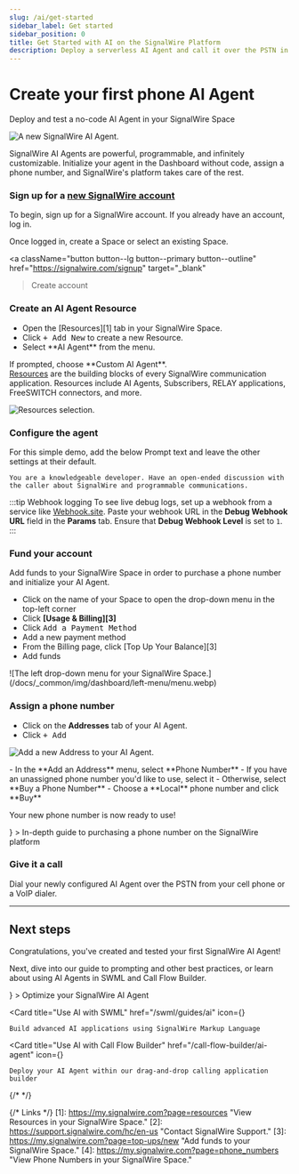 ```yaml
---
slug: /ai/get-started
sidebar_label: Get started
sidebar_position: 0
title: Get Started with AI on the SignalWire Platform
description: Deploy a serverless AI Agent and call it over the PSTN in under 5 minutes - for free
---
```



# Create your first phone AI Agent

<Subtitle>Deploy and test a no-code AI Agent in your SignalWire Space</Subtitle>

![A new SignalWire AI Agent.](/docs/_common/img/dashboard/resources/ai-agent/new-agent.webp)

SignalWire AI Agents are powerful, programmable, and infinitely customizable. 
Initialize your agent in the Dashboard without code, assign a phone number, and SignalWire's platform takes care of the rest.

<Steps>

### Sign up for a <a href="https://signalwire.com/signup" target="_blank">new SignalWire account</a>

To begin, sign up for a SignalWire account. If you already have an account, log in.

Once logged in, create a Space or select an existing Space.

<a 
  className="button button--lg button--primary button--outline"
  href="https://signalwire.com/signup"
  target="_blank"
>Create account</a>

### Create an AI Agent Resource

<div className="row">
  <div className="col col--6">
    <ul>
      <li>Open the [Resources][1] tab in your SignalWire Space.</li>
      <li>Click <kbd>+ Add New</kbd> to create a new Resource.</li>
      <li>Select **AI Agent** from the menu.</li>
    </ul>
    If prompted, choose **Custom AI Agent**.
  </div>
  <div className="col col--6">
    <Admonition type="info" title="What's a Resource?"><a href="/platform/call-fabric/managing-your-signalwire-resources#resource-types">Resources</a> are the building blocks of every SignalWire communication application. Resources include AI Agents, Subscribers, RELAY applications, FreeSWITCH connectors, and more.</Admonition>
  </div>
</div>

![Resources selection.](/docs/_common/img/dashboard/resources/add-new-resource.webp)

### Configure the agent

For this simple demo, add the below Prompt text and leave the other settings at their default.

```plaintext
You are a knowledgeable developer. Have an open-ended discussion with the caller about SignalWire and programmable communications.
```

:::tip Webhook logging
To see live debug logs, set up a webhook from a service like [Webhook.site](https://webhook.site/). Paste your webhook URL in the **Debug Webhook URL** field in the **Params** tab. Ensure that **Debug Webhook Level** is set to `1`.
:::

### Fund your account

<div className="row">
<div className="col col--8">

Add funds to your SignalWire Space in order to purchase a phone number and initialize your AI Agent.

- Click on the name of your Space to open the drop-down menu in the top-left corner
- Click **[Usage & Billing][3]**
- Click <kbd>Add a Payment Method</kbd>
- Add a new payment method
- From the Billing page, click [Top Up Your Balance][3]
- Add funds

</div>
<div className="col col--4">
![The left drop-down menu for your SignalWire Space.](/docs/_common/img/dashboard/left-menu/menu.webp)
</div>
</div>

### Assign a phone number

- Click on the **Addresses** tab of your AI Agent.
- Click <kbd>+ Add</kbd>

![Add a new Address to your AI Agent.](/docs/_common/img/dashboard/resources/ai-agent/addresses/add-address.webp)

<div className="row">
<div className="col col--8">
- In the **Add an Address** menu, select **Phone Number**
- If you have an unassigned phone number you'd like to use, select it
- Otherwise, select **Buy a Phone Number**
- Choose a **Local** phone number and click **Buy**

Your new phone number is now ready to use!
</div>
<div className="col col--4">
<Card
    title="Buying a phone number"
    href="https://developer.signalwire.com/platform/phone-numbers/getting-started/buying-a-phone-number/"
    icon={<LiaPhoneSolid />}
>
    In-depth guide to purchasing a phone number on the SignalWire platform
</Card>
</div>
</div>

### Give it a call

Dial your newly configured AI Agent over the PSTN from your cell phone or a VoIP dialer.

</Steps>

---

## Next steps

Congratulations, you've created and tested your first SignalWire AI Agent!

Next, dive into our guide to prompting and other best practices, or learn about using AI Agents in SWML and Call Flow Builder.

<CardGroup cols={3}>
<Card
    title="Best practices"
    href="/swml/guides/ai/best-practices"
    icon={<LiaBookSolid />}
>
    Optimize your SignalWire AI Agent
</Card>

<Card
    title="Use AI with SWML"
    href="/swml/guides/ai"
    icon={<LiaCodeSolid />}
>
    Build advanced AI applications using SignalWire Markup Language
</Card>

<Card
    title="Use AI with Call Flow Builder"
    href="/call-flow-builder/ai-agent"
    icon={<LiaCogsSolid />}
>
    Deploy your AI Agent within our drag-and-drop calling application builder
</Card>
</CardGroup>

{/* <DocCardList /> */}

{/* Links */}
[1]: https://my.signalwire.com?page=resources "View Resources in your SignalWire Space."
[2]: https://support.signalwire.com/hc/en-us "Contact SignalWire Support."
[3]: https://my.signalwire.com?page=top-ups/new "Add funds to your SignalWire Space."
[4]: https://my.signalwire.com?page=phone_numbers "View Phone Numbers in your SignalWire Space."